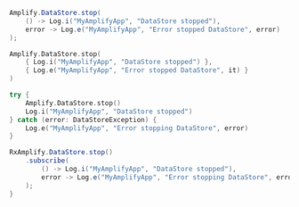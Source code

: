 <BlockSwitcher>
<Block name="Java">

```java
Amplify.DataStore.stop(
    () -> Log.i("MyAmplifyApp", "DataStore stopped"),
    error -> Log.e("MyAmplifyApp", "Error stopped DataStore", error)
);
```

</Block>
<Block name="Kotlin - Callbacks">

```kotlin
Amplify.DataStore.stop(
    { Log.i("MyAmplifyApp", "DataStore stopped") },
    { Log.e("MyAmplifyApp", "Error stopped DataStore", it) }
)
```

</Block>
<Block name="Kotlin - Coroutines">

```kotlin
try {
    Amplify.DataStore.stop()
    Log.i("MyAmplifyApp", "DataStore stopped")
} catch (error: DataStoreException) {
    Log.e("MyAmplifyApp", "Error stopping DataStore", error)
}
```

</Block>
<Block name="RxJava">

```java
RxAmplify.DataStore.stop()
    .subscribe(
        () -> Log.i("MyAmplifyApp", "DataStore stopped"),
        error -> Log.e("MyAmplifyApp", "Error stopping DataStore", error)
    );
}
```

</Block>
</BlockSwitcher>
